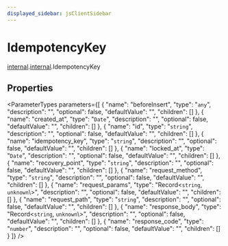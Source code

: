 ```yaml
---
displayed_sidebar: jsClientSidebar
---
```



# IdempotencyKey

[internal](../../admin_discounts/modules/admin_discounts.internal.mdx).[internal](../modules/admin_discounts.internal.internal.mdx).IdempotencyKey

## Properties

<ParameterTypes parameters={[
  {
    "name": "beforeInsert",
    "type": "`any`",
    "description": "",
    "optional": false,
    "defaultValue": "",
    "children": []
  },
  {
    "name": "created_at",
    "type": "`Date`",
    "description": "",
    "optional": false,
    "defaultValue": "",
    "children": []
  },
  {
    "name": "id",
    "type": "`string`",
    "description": "",
    "optional": false,
    "defaultValue": "",
    "children": []
  },
  {
    "name": "idempotency_key",
    "type": "`string`",
    "description": "",
    "optional": false,
    "defaultValue": "",
    "children": []
  },
  {
    "name": "locked_at",
    "type": "`Date`",
    "description": "",
    "optional": false,
    "defaultValue": "",
    "children": []
  },
  {
    "name": "recovery_point",
    "type": "`string`",
    "description": "",
    "optional": false,
    "defaultValue": "",
    "children": []
  },
  {
    "name": "request_method",
    "type": "`string`",
    "description": "",
    "optional": false,
    "defaultValue": "",
    "children": []
  },
  {
    "name": "request_params",
    "type": "Record<`string`, `unknown`\\>",
    "description": "",
    "optional": false,
    "defaultValue": "",
    "children": []
  },
  {
    "name": "request_path",
    "type": "`string`",
    "description": "",
    "optional": false,
    "defaultValue": "",
    "children": []
  },
  {
    "name": "response_body",
    "type": "Record<`string`, `unknown`\\>",
    "description": "",
    "optional": false,
    "defaultValue": "",
    "children": []
  },
  {
    "name": "response_code",
    "type": "`number`",
    "description": "",
    "optional": false,
    "defaultValue": "",
    "children": []
  }
]} />
